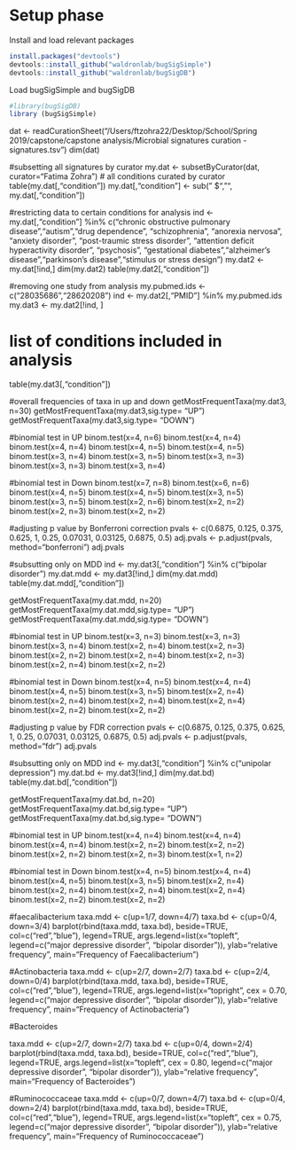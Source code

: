 # Setup phase
Install and load relevant packages
```r
install.packages("devtools")
devtools::install_github("waldronlab/bugSigSimple")
devtools::install_github("waldronlab/bugSigDB")
```

Load bugSigSimple and bugSigDB
```r
#library(bugSigDB)
library (bugSigSimple)
```


dat <- readCurationSheet("/Users/ftzohra22/Desktop/School/Spring 2019/capstone/capstone analysis/Microbial signatures curation - signatures.tsv")
dim(dat)

#subsetting all signatures by curator
my.dat <- subsetByCurator(dat, curator="Fatima Zohra")
# all conditions curated by curator
table(my.dat[,"condition"])
my.dat[,"condition"] <- sub(" $", "", my.dat[,"condition"])

#restricting data to certain conditions for analysis
ind <- my.dat[,"condition"] %in% c("chronic obstructive pulmonary disease","autism","drug dependence", "schizophrenia", "anorexia nervosa", "anxiety disorder", "post-traumic stress disorder", "attention deficit hyperactivity disorder", "psychosis", "gestational diabetes","alzheimer's disease","parkinson's disease","stimulus or stress design")
my.dat2 <- my.dat[!ind,]
dim(my.dat2)
table(my.dat2[,"condition"])

#removing one study from analysis
my.pubmed.ids <- c("28035686","28620208")
ind <- my.dat2[,"PMID"] %in% my.pubmed.ids
my.dat3 <- my.dat2[!ind, ]

# list of conditions included in analysis 
table(my.dat3[,"condition"])

#overall frequencies of taxa in up and down
getMostFrequentTaxa(my.dat3, n=30)
getMostFrequentTaxa(my.dat3,sig.type= "UP")
getMostFrequentTaxa(my.dat3,sig.type= "DOWN")



#binomial test in UP
binom.test(x=4, n=6)
binom.test(x=4, n=4)
binom.test(x=4, n=4)
binom.test(x=4, n=5)
binom.test(x=4, n=5)
binom.test(x=3, n=4)
binom.test(x=3, n=5)
binom.test(x=3, n=3)
binom.test(x=3, n=3)
binom.test(x=3, n=4)

#binomial test in Down
binom.test(x=7, n=8)
binom.test(x=6, n=6)
binom.test(x=4, n=5)
binom.test(x=4, n=5)
binom.test(x=3, n=5)
binom.test(x=3, n=5)
binom.test(x=2, n=6)
binom.test(x=2, n=2)
binom.test(x=2, n=3)
binom.test(x=2, n=2)

#adjusting p value by Bonferroni correction
pvals <- c(0.6875, 0.125, 0.375, 0.625, 1, 0.25, 0.07031, 0.03125, 0.6875, 0.5)
adj.pvals <- p.adjust(pvals, method="bonferroni")
adj.pvals

#subsutting only on MDD
ind <- my.dat3[,"condition"] %in% c("bipolar disorder")
my.dat.mdd <- my.dat3[!ind,]
dim(my.dat.mdd)
table(my.dat.mdd[,"condition"])

getMostFrequentTaxa(my.dat.mdd, n=20)
getMostFrequentTaxa(my.dat.mdd,sig.type= "UP")
getMostFrequentTaxa(my.dat.mdd,sig.type= "DOWN")

#binomial test in UP
binom.test(x=3, n=3)
binom.test(x=3, n=3)
binom.test(x=3, n=4)
binom.test(x=2, n=4)
binom.test(x=2, n=3)
binom.test(x=2, n=2)
binom.test(x=2, n=4)
binom.test(x=2, n=3)
binom.test(x=2, n=4)
binom.test(x=2, n=2)

#binomial test in Down
binom.test(x=4, n=5)
binom.test(x=4, n=4)
binom.test(x=4, n=5)
binom.test(x=3, n=5)
binom.test(x=2, n=4)
binom.test(x=2, n=4)
binom.test(x=2, n=4)
binom.test(x=2, n=4)
binom.test(x=2, n=2)
binom.test(x=2, n=2)

#adjusting p value by FDR correction
pvals <- c(0.6875, 0.125, 0.375, 0.625, 1, 0.25, 0.07031, 0.03125, 0.6875, 0.5)
adj.pvals <- p.adjust(pvals, method="fdr")
adj.pvals


#subsutting only on MDD
ind <- my.dat3[,"condition"] %in% c("unipolar depression")
my.dat.bd <- my.dat3[!ind,]
dim(my.dat.bd)
table(my.dat.bd[,"condition"])

getMostFrequentTaxa(my.dat.bd, n=20)
getMostFrequentTaxa(my.dat.bd,sig.type= "UP")
getMostFrequentTaxa(my.dat.bd,sig.type= "DOWN")

#binomial test in UP
binom.test(x=4, n=4)
binom.test(x=4, n=4)
binom.test(x=4, n=4)
binom.test(x=2, n=2)
binom.test(x=2, n=2)
binom.test(x=2, n=2)
binom.test(x=2, n=3)
binom.test(x=1, n=2)


#binomial test in Down
binom.test(x=4, n=5)
binom.test(x=4, n=4)
binom.test(x=4, n=5)
binom.test(x=3, n=5)
binom.test(x=2, n=4)
binom.test(x=2, n=4)
binom.test(x=2, n=4)
binom.test(x=2, n=4)
binom.test(x=2, n=2)
binom.test(x=2, n=2)

#faecalibacterium
taxa.mdd <- c(up=1/7, down=4/7)
taxa.bd <- c(up=0/4, down=3/4)
barplot(rbind(taxa.mdd, taxa.bd), beside=TRUE, col=c("red","blue"), legend=TRUE, args.legend=list(x="topleft", legend=c("major depressive disorder", "bipolar disorder")), ylab="relative frequency", main="Frequency of Faecalibacterium")

#Actinobacteria
taxa.mdd <- c(up=2/7, down=2/7)
taxa.bd <- c(up=2/4, down=0/4)
barplot(rbind(taxa.mdd, taxa.bd), beside=TRUE, col=c("red","blue"), legend=TRUE, args.legend=list(x="topright", cex = 0.70, legend=c("major depressive disorder", "bipolar disorder")), ylab="relative frequency", main="Frequency of Actinobacteria")

#Bacteroides

taxa.mdd <- c(up=2/7, down=2/7)
taxa.bd <- c(up=0/4, down=2/4)
barplot(rbind(taxa.mdd, taxa.bd), beside=TRUE, col=c("red","blue"), legend=TRUE, args.legend=list(x="topleft", cex = 0.80, legend=c("major depressive disorder", "bipolar disorder")), ylab="relative frequency", main="Frequency of Bacteroides")

#Ruminococcaceae
taxa.mdd <- c(up=0/7, down=4/7)
taxa.bd <- c(up=0/4, down=2/4)
barplot(rbind(taxa.mdd, taxa.bd), beside=TRUE, col=c("red","blue"), legend=TRUE, args.legend=list(x="topleft", cex = 0.75, legend=c("major depressive disorder", "bipolar disorder")), ylab="relative frequency", main="Frequency of Ruminococcaceae")






